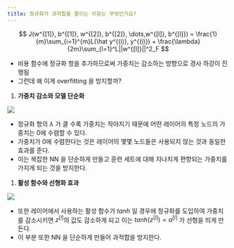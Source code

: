 ```yaml
---
title: 정규화가 과적합을 줄이는 이유는 무엇인가요?
---
```



$$
J(w^{[1]}, b^{[1]}, w^{[2]}, b^{[2]}, \dots,w^{[l]}, b^{[l]}) = \frac{1}{m}\sum_{i=1}^{m}L(\hat y^{(i)}, y^{(i)}) + \frac{\lambda}{2m}\sum_{l=1}^L||w^{[l]}||^2_F
$$



- 비용 함수에 정규화 항을 추가하므로써 가중치는 감소하는 방향으로 경사 하강이 진행됨
- 그런데 왜 이게 overfitting 을 방지할까?

1. **가중치 감소와 모델 단순화**

![](/assets/88c6010f-bc5d-4b40-adf5-09abc2ada0ff.png)

- 정규화 항의 $\lambda$ 가 클 수록 가중치는 작아지기 때문에 어떤 레이어의 특정 노드의 가중치는 0에 수렴할 수 있다.
- 가중치가 0에 수렴한다는 것은 레이어의 몇몇 노드들은 사용되지 않는 것과 동일한 효과를 준다.
- 이는 복잡한 NN 을 단순하게 만들고 훈련 세트에 대해 지나치게 편향되는 가중치를 가지게 되는 것을 방지한다.

1. **활성 함수와 선형화 효과**

![](/assets/416c20d6-1092-482c-acd1-af19ad4e7229.png)

- 또한 레이어에서 사용하는 활성 함수가 $tanh$ 일 경우에 정규화를 도입하여 가중치를 감소시키면 $z^{[l]}$의 값도 감소하게 되고 이는 $tanh(z^{[l]})=a^{[l]}$  가 선형을 띄게 만든다.
- 이 부분 또한 NN 을 단순하게 만들어 과적합을 방지한다.